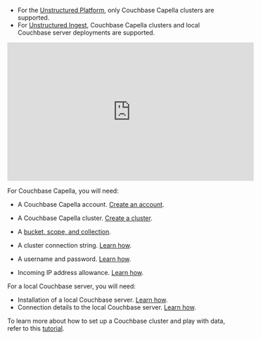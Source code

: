- For the [Unstructured Platform](/platform/overview), only Couchbase Capella clusters are supported.
- For [Unstructured Ingest](/ingestion/overview), Couchbase Capella clusters and local Couchbase server deployments are supported.

<iframe
width="560"
height="315"
src="https://www.youtube.com/embed/9-RIBmIdi70"
title="YouTube video player"
frameborder="0"
allow="accelerometer; autoplay; clipboard-write; encrypted-media; gyroscope; picture-in-picture"
allowfullscreen
></iframe>


For Couchbase Capella, you will need:

- A Couchbase Capella account. [Create an account](https://docs.couchbase.com/cloud/get-started/create-account.html).
- A Couchbase Capella cluster. [Create a cluster](https://docs.couchbase.com/cloud/clusters/create-database.html).
- A [bucket, scope, and collection](https://docs.couchbase.com/cloud/clusters/data-service/about-buckets-scopes-collections.html).  
- A cluster connection string. [Learn how](https://docs.couchbase.com/cloud/get-started/connect.html).
- A username and password. [Learn how](https://docs.couchbase.com/cloud/clusters/manage-database-users.html).
- Incoming IP address allowance. [Learn how](https://docs.couchbase.com/cloud/clusters/allow-ip-address.html).

  <AllowIPAddressRanges />

For a local Couchbase server, you will need:

- Installation of a local Couchbase server. [Learn how](https://docs.couchbase.com/server/current/getting-started/start-here.html).
- Connection details to the local Couchbase server. [Learn how](https://docs.couchbase.com/server/current/guides/connect.html).

To learn more about how to set up a Couchbase cluster and play with data, refer to this [tutorial](https://developer.couchbase.com/tutorial-quickstart-flask-python).